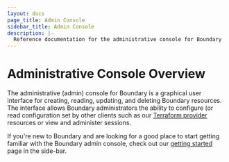 ```yaml
---
layout: docs
page_title: Admin Console
sidebar_title: Admin Console
description: |-
  Reference documentation for the administrative console for Boundary
---
```


# Administrative Console Overview

The administrative (admin) console for Boundary is a graphical user interface for creating, reading,
updating, and deleting Boundary resources. The interface allows Boundary administrators the ability
to configure (or read configuration set by other clients such as our [Terraform provider](https://github.com/hashicorp/terraform-provider-boundary) resources
or view and administer sessions.

If you're new to Boundary and are looking for a good place to start getting familiar with the Boundary
admin console, check out our [getting started](/docs/admin-console/getting-started) page in the side-bar.
